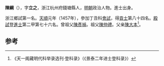 '''陳綱'''（{{bd|1433年||？}}），字'''立之'''，浙江杭州府錢塘縣人，[[明朝|明朝]]政治人物。進士出身。

浙江鄉試第一名。[[天顺_(明朝)|天順]]元年（1457年），參加丁丑科[[會試|會試]]，得[[貢士|貢士]]第八十四名。[[殿試|殿試]]登[[進士|進士]]第二甲第七十六名。曾祖父[[陳彥禎|陳彥禎]]。祖父[[陳仲禮|陳仲禮]]。父亲[[陳大本|陳大本]]<ref>《天一阁藏明代科举录选刊·登科录》（《景泰二年进士登科录》）</ref>。

==参考==
{{reflist}}
{{明朝人物小作品}}
{{天順元年丁丑科殿試金榜}}
